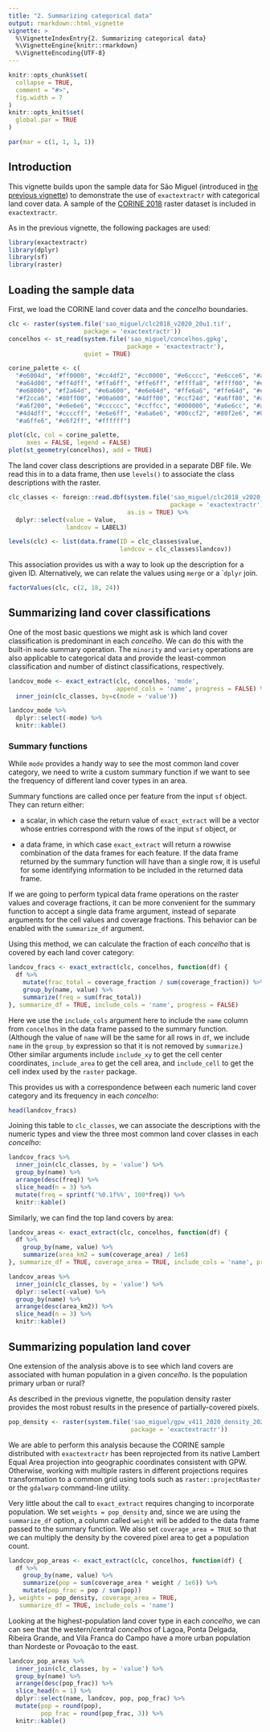 ```yaml
---
title: "2. Summarizing categorical data"
output: rmarkdown::html_vignette
vignette: >
  %\VignetteIndexEntry{2. Summarizing categorical data}
  %\VignetteEngine{knitr::rmarkdown}
  %\VignetteEncoding{UTF-8}
---
```


```r
knitr::opts_chunk$set(
  collapse = TRUE,
  comment = "#>",
  fig.width = 7
)
knitr::opts_knit$set(
  global.par = TRUE
)
```

```r
par(mar = c(1, 1, 1, 1))
```

## Introduction

This vignette builds upon the sample data for São Miguel (introduced in 
[the previous vignette](vig1_population.html)) to demonstrate the use of `exactextractr`
with categorical land cover data. A sample of the
[CORINE 2018](https://land.copernicus.eu/pan-european/corine-land-cover/clc2018)
raster dataset is included in `exactextractr`.

As in the previous vignette, the following packages are used:

```r
library(exactextractr)
library(dplyr)
library(sf)
library(raster)
```

## Loading the sample data

First, we load the CORINE land cover data and the _concelho_ boundaries.

```r
clc <- raster(system.file('sao_miguel/clc2018_v2020_20u1.tif',
                     package = 'exactextractr'))
concelhos <- st_read(system.file('sao_miguel/concelhos.gpkg',
                                 package = 'exactextractr'),
                     quiet = TRUE)
```

```r
corine_palette <- c(
  "#e6004d", "#ff0000", "#cc4df2", "#cc0000", "#e6cccc", "#e6cce6", "#a600cc",
  "#a64d00", "#ff4dff", "#ffa6ff", "#ffe6ff", "#ffffa8", "#ffff00", "#e6e600",
  "#e68000", "#f2a64d", "#e6a600", "#e6e64d", "#ffe6a6", "#ffe64d", "#e6cc4d",
  "#f2cca6", "#80ff00", "#00a600", "#4dff00", "#ccf24d", "#a6ff80", "#a6e64d",
  "#a6f200", "#e6e6e6", "#cccccc", "#ccffcc", "#000000", "#a6e6cc", "#a6a6ff",
  "#4d4dff", "#ccccff", "#e6e6ff", "#a6a6e6", "#00ccf2", "#80f2e6", "#00ffa6",
  "#a6ffe6", "#e6f2ff", "#ffffff")

plot(clc, col = corine_palette,
     axes = FALSE, legend = FALSE)
plot(st_geometry(concelhos), add = TRUE)
```

The land cover class descriptions are provided in a separate DBF file. We read
this in to a data frame, then use `levels()` to associate the class descriptions
with the raster.

```r
clc_classes <- foreign::read.dbf(system.file('sao_miguel/clc2018_v2020_20u1.tif.vat.dbf',
                                             package = 'exactextractr'),
                                 as.is = TRUE) %>%
  dplyr::select(value = Value,
                landcov = LABEL3)

levels(clc) <- list(data.frame(ID = clc_classes$value,
                               landcov = clc_classes$landcov))
```

This association provides us with a way to look up the description for a given
ID. Alternatively, we can relate the values using `merge` or a ``dplyr` join.

```r
factorValues(clc, c(2, 18, 24))
```

## Summarizing land cover classifications

One of the most basic questions we might ask is which land cover classification
is predominant in each _concelho_. We can do this with the built-in `mode`
summary operation. The `minority` and `variety` operations are also applicable
to categorical data and provide the least-common classification and number of
distinct classifications, respectively.

```r
landcov_mode <- exact_extract(clc, concelhos, 'mode', 
                              append_cols = 'name', progress = FALSE) %>%
  inner_join(clc_classes, by=c(mode = 'value'))
```

```r
landcov_mode %>%
  dplyr::select(-mode) %>%
  knitr::kable()
```

### Summary functions

While `mode` provides a handy way to see the most common land cover category, we
need to write a custom summary function if we want to see the frequency of
different land cover types in an area.

Summary functions are called once per feature from the input `sf` object. They
can return either:

 * a scalar, in which case the return value of `exact_extract` will be a vector
   whose entries correspond with the rows of the input `sf` object, or
    
 * a data frame, in which case `exact_extract` will return a rowwise combination
   of the data frames for each feature. If the data frame returned by the
   summary function will have than a single row, it is useful for some
   identifying information to be included in the returned data frame.

If we are going to perform typical data frame operations on the raster values
and coverage fractions, it can be more convenient for the summary function to
accept a single data frame argument, instead of separate arguments for the cell
values and coverage fractions. This behavior can be enabled with the
`summarize_df` argument.

Using this method, we can calculate the fraction of each _concelho_ that is
covered by each land cover category:

```r
landcov_fracs <- exact_extract(clc, concelhos, function(df) {
  df %>%
    mutate(frac_total = coverage_fraction / sum(coverage_fraction)) %>%
    group_by(name, value) %>%
    summarize(freq = sum(frac_total))
}, summarize_df = TRUE, include_cols = 'name', progress = FALSE)
```

Here we use the `include_cols` argument here to include the `name` column from
`concelhos` in the data frame passed to the summary function. (Although the
value of `name` will be the same for all rows in  `df`, we include `name` in the
`group_by` expression so that it is not removed by `summarize`.) Other similar
arguments include `include_xy` to get the cell center coordinates,
`include_area` to get the cell area, and `include_cell` to get the cell index
used by the `raster` package.

This provides us with a correspondence between each numeric land cover category
and its frequency in each _concelho_:

```r
head(landcov_fracs)
```

Joining this table to `clc_classes`, we can associate the descriptions with the
numeric types and view the three most common land cover classes in each
_concelho_:

```r
landcov_fracs %>%
  inner_join(clc_classes, by = 'value') %>%
  group_by(name) %>%
  arrange(desc(freq)) %>%
  slice_head(n = 3) %>%
  mutate(freq = sprintf('%0.1f%%', 100*freq)) %>%
  knitr::kable()
```
Similarly, we can find the top land covers by area:

```r
landcov_areas <- exact_extract(clc, concelhos, function(df) {
  df %>%
    group_by(name, value) %>%
    summarize(area_km2 = sum(coverage_area) / 1e6)
}, summarize_df = TRUE, coverage_area = TRUE, include_cols = 'name', progress = FALSE)
```

```r
landcov_areas %>%
  inner_join(clc_classes, by = 'value') %>%
  dplyr::select(-value) %>%
  group_by(name) %>%
  arrange(desc(area_km2)) %>%
  slice_head(n = 3) %>%
  knitr::kable()
```

## Summarizing population land cover

One extension of the analysis above is to see which land covers are associated
with human population in a given _concelho_. Is the population primary urban or
rural?

As described in the previous vignette, the population density raster provides
the most robust results in the presence of partially-covered pixels.

```r
pop_density <- raster(system.file('sao_miguel/gpw_v411_2020_density_2020.tif',
                                  package = 'exactextractr'))
```

We are able to perform this analysis because the CORINE sample distributed with
`exactextractr` has been reprojected from its native Lambert Equal Area
projection into geographic coordinates consistent with GPW. Otherwise, working
with multiple rasters in different projections requires transformation to a
common grid using tools such as `raster::projectRaster` or the `gdalwarp`
command-line utility.

Very little about the call to `exact_extract` requires changing to incorporate
population. We set `weights = pop_density` and, since we are using the
`summarize_df` option, a column called `weight` will be added to the data frame
passed to the summary function. We also set `coverage_area = TRUE` so that we
can multiply the density by the covered pixel area to get a population count.

```r
landcov_pop_areas <- exact_extract(clc, concelhos, function(df) {
  df %>%
    group_by(name, value) %>%
    summarize(pop = sum(coverage_area * weight / 1e6)) %>%
    mutate(pop_frac = pop / sum(pop))
}, weights = pop_density, coverage_area = TRUE,
   summarize_df = TRUE, include_cols = 'name')
```

Looking at the highest-population land cover type in each _concelho_, we can
can see that the western/central _concelhos_ of Lagoa, Ponta Delgada, Ribeira
Grande, and Vila Franca do Campo have a more urban population than Nordeste or
Povoação to the east.

```r
landcov_pop_areas %>%
  inner_join(clc_classes, by = 'value') %>%
  group_by(name) %>%
  arrange(desc(pop_frac)) %>%
  slice_head(n = 1) %>%
  dplyr::select(name, landcov, pop, pop_frac) %>%
  mutate(pop = round(pop),
         pop_frac = round(pop_frac, 3)) %>%
  knitr::kable()
```
